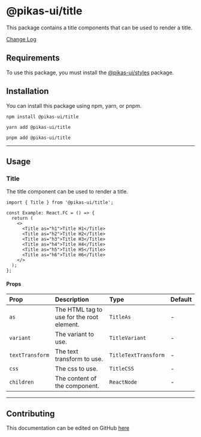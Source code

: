 

<NextSeo title="Title" />

# @pikas-ui/title

This package contains a title components that can be used to render a title.

<a href="https://github.com/Achaak/pikas/blob/main/packages/ui/title/CHANGELOG.md">
  Change Log
</a>

## Requirements

To use this package, you must install the <a href={stylesLink}>@pikas-ui/styles</a> package.

## Installation

You can install this package using npm, yarn, or pnpm.

```
npm install @pikas-ui/title
```

```
yarn add @pikas-ui/title
```

```
pnpm add @pikas-ui/title
```

---

## Usage

### Title

The title component can be used to render a title.

<TitleExample />

```tsx
import { Title } from '@pikas-ui/title';

const Example: React.FC = () => {
  return (
    <>
      <Title as="h1">Title H1</Title>
      <Title as="h2">Title H2</Title>
      <Title as="h3">Title H3</Title>
      <Title as="h4">Title H4</Title>
      <Title as="h5">Title H5</Title>
      <Title as="h6">Title H6</Title>
    </>
  );
};
```

#### Props

| Prop            | Description                               | Type                 | Default |
| :-------------- | :---------------------------------------- | :------------------- | :------ |
| `as`            | The HTML tag to use for the root element. | `TitleAs`            | -       |
| `variant`       | The variant to use.                       | `TitleVariant`       | -       |
| `textTransform` | The text transform to use.                | `TitleTextTransform` | -       |
| `css`           | The css to use.                           | `TitleCSS`           | -       |
| `children`      | The content of the component.             | `ReactNode`          | -       |

---

## Contributing

This documentation can be edited on GitHub [here](https://github.com/Achaak/pikas/blob/main/apps/docs-ui/pages/components/title.mdx)
